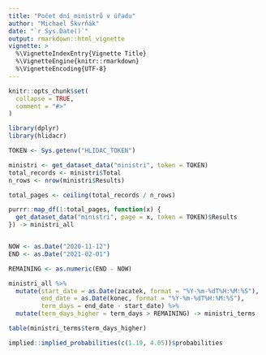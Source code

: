 ```yaml
---
title: "Počet dní ministrů v úřadu"
author: "Michael Škvrňák"
date: "`r Sys.Date()`"
output: rmarkdown::html_vignette
vignette: >
  %\VignetteIndexEntry{Vignette Title}
  %\VignetteEngine{knitr::rmarkdown}
  %\VignetteEncoding{UTF-8}
---
```


```r
knitr::opts_chunk$set(
  collapse = TRUE,
  comment = "#>"
)
```


```r
library(dplyr)
library(hlidacr)

TOKEN <- Sys.getenv("HLIDAC_TOKEN")

ministri <- get_dataset_data("ministri", token = TOKEN)
total_records <- ministri$Total
n_rows <- nrow(ministri$Results)

total_pages <- ceiling(total_records / n_rows)

purrr::map_df(1:total_pages, function(x) {
  get_dataset_data("ministri", page = x, token = TOKEN)$Results
}) -> ministri_all


NOW <- as.Date("2020-11-12")
END <- as.Date("2021-02-01")

REMAINING <- as.numeric(END - NOW)

ministri_all %>%
  mutate(start_date = as.Date(zacatek, format = "%Y-%m-%dT%H:%M:%S"), 
         end_date = as.Date(konec, format = "%Y-%m-%dT%H:%M:%S"), 
         term_days = end_date - start_date) %>%
  mutate(term_days_higher = term_days > REMAINING) -> ministri_terms

table(ministri_terms$term_days_higher)

implied::implied_probabilities(c(1.19, 4.05))$probabilities

```

